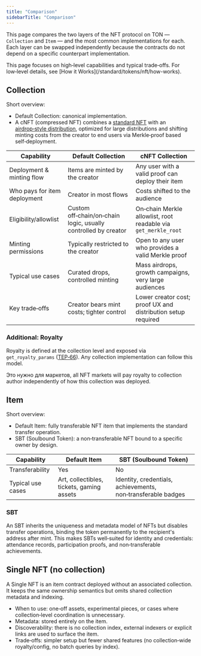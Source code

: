 ```yaml
---
title: "Comparison"
sidebarTitle: "Comparison"
---
```



This page compares the two layers of the NFT protocol on TON — `Collection` and `Item` — and the most common implementations for each. Each layer can be swapped independently because the contracts do not depend on a specific counterpart implementation.

<Aside type="note" title="Scope">
This page focuses on high‑level capabilities and typical trade‑offs. For low‑level details, see [How it Works](/standard/tokens/nft/how-works).
</Aside>

## Collection

Short overview:

- Default Collection: canonical implementation.
- A cNFT (compressed NFT) combines a [standard NFT](/standard/tokens/nft/overview) with an [airdrop‑style distribution](/standard/tokens/airdrop), optimized for large distributions and shifting minting costs from the creator to end users via Merkle‑proof based self‑deployment. 

| Capability | Default Collection | cNFT Collection |
| --- | --- | --- |
| Deployment & minting flow | Items are minted by the creator | Any user with a valid proof can deploy their item |
| Who pays for item deployment | Creator in most flows | Costs shifted to the audience |
| Eligibility/allowlist | Custom off‑chain/on‑chain logic, usually controlled by creator | On‑chain Merkle allowlist, root readable via `get_merkle_root` |
| Minting permissions | Typically restricted to the creator | Open to any user who provides a valid Merkle proof |
| Typical use cases | Curated drops, controlled minting | Mass airdrops, growth campaigns, very large audiences |
| Key trade‑offs | Creator bears mint costs; tighter control | Lower creator cost; proof UX and distribution setup required |

### Additional: Royalty

Royalty is defined at the collection level and exposed via `get_royalty_params` ([TEP‑66](https://github.com/ton-blockchain/TEPs/blob/1e5b2c4c8290d88d6bc3ddc4729812e3ac232c00/text/0066-nft-royalty-standard.md)). Any collection implementation can follow this model.

Это нужно для маркетов, all NFT markets will pay royalty to collection author independently of how this collection was deployed.

## Item

Short overview:

- Default Item: fully transferable NFT item that implements the standard transfer operation.
- SBT (Soulbound Token): a non‑transferable NFT bound to a specific owner by design.

| Capability | Default Item | SBT (Soulbound Token) |
| --- | --- | --- |
| Transferability | Yes | No |
| Typical use cases | Art, collectibles, tickets, gaming assets | Identity, credentials, achievements, non‑transferable badges |


### SBT 
An SBT inherits the uniqueness and metadata model of NFTs but disables transfer operations, binding the token permanently to the recipient's address after mint. This makes SBTs well‑suited for identity and credentials: attendance records, participation proofs, and non‑transferable achievements.


## Single NFT (no collection)

A Single NFT is an item contract deployed without an associated collection. It keeps the same ownership semantics but omits shared collection metadata and indexing.

- When to use: one‑off assets, experimental pieces, or cases where collection‑level coordination is unnecessary.
- Metadata: stored entirely on the item.
- Discoverability: there is no collection index, external indexers or explicit links are used to surface the item.
- Trade‑offs: simpler setup but fewer shared features (no collection‑wide royalty/config, no batch queries by index).
